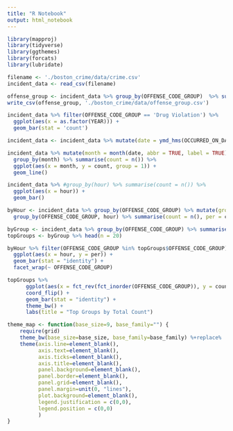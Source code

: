 ```yaml
---
title: "R Notebook"
output: html_notebook
---
```



```r
library(mapproj)
library(tidyverse)
library(ggthemes)
library(forcats)
library(lubridate)
```

```r
filename <- './boston_crime/data/crime.csv'
incident_data <- read_csv(filename)
```

```r
offense_group <- incident_data %>% group_by(OFFENSE_CODE_GROUP)  %>% summarise(count = n()) %>% arrange(-count)
write_csv(offense_group, './boston_crime/data/offense_group.csv')
```

```r
incident_data %>% filter(OFFENSE_CODE_GROUP == 'Drug Violation') %>%
  ggplot(aes(x = as.factor(YEAR))) +
  geom_bar(stat = 'count') 
```


```r
incident_data <- incident_data %>% mutate(date = ymd_hms(OCCURRED_ON_DATE), hour = hour(date))
```

```r
incident_data %>% mutate(month = month(date, abbr = TRUE, label = TRUE)) %>%  
  group_by(month) %>% summarise(count = n()) %>%
  ggplot(aes(x = month, y = count, group = 1)) + 
  geom_line()
```

```r
incident_data %>% #group_by(hour) %>% summarise(count = n()) %>%
  ggplot(aes(x = hour)) +
  geom_bar()

```

```r
byHour <- incident_data %>% group_by(OFFENSE_CODE_GROUP) %>% mutate(group_total = n()) %>% 
  group_by(OFFENSE_CODE_GROUP, hour) %>% summarise(count = n(), per = count / group_total[1])
```

```r
byGroup <- incident_data %>% group_by(OFFENSE_CODE_GROUP) %>% summarise(count = n()) %>% arrange(-count)
topGroups <- byGroup %>% head(n = 20)
```


```r
byHour %>% filter(OFFENSE_CODE_GROUP %in% topGroups$OFFENSE_CODE_GROUP) %>%
  ggplot(aes(x = hour, y = per)) + 
  geom_bar(stat = "identity") + 
  facet_wrap(~ OFFENSE_CODE_GROUP)
```

```r
topGroups %>% 
      ggplot(aes(x = fct_rev(fct_inorder(OFFENSE_CODE_GROUP)), y = count)) +
      coord_flip() + 
      geom_bar(stat = "identity") +
      theme_bw() +
      labs(title = "Top Groups by Total Count")
```



```r

theme_map <- function(base_size=9, base_family="") {
    require(grid)
    theme_bw(base_size=base_size, base_family=base_family) %+replace%
    theme(axis.line=element_blank(),
          axis.text=element_blank(),
          axis.ticks=element_blank(),
          axis.title=element_blank(),
          panel.background=element_blank(),
          panel.border=element_blank(),
          panel.grid=element_blank(),
          panel.margin=unit(0, "lines"),
          plot.background=element_blank(),
          legend.justification = c(0,0), 
          legend.position = c(0,0)
          )
}


```